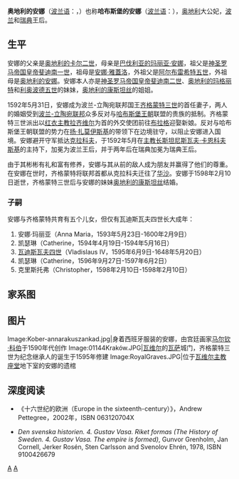 {{Otheruses|subject=[[卡爾二世_(內奧地利)|卡爾二世]]的女兒|other=其他名為安娜的奧地利公主|奧地利的安娜 (消岐義)}}
{{Infobox royalty|consort=yes
| name            = 奥地利的安娜<br>Anna of Austria
| image           =Kober, Martin - Portrait of Anna of Austria, Queen of Poland.JPG|300px
| succession      = 波兰王后
| reign           = 1592年9月18日 - 1598年4月19日
| coronation      = 1592年5月31日<br />[[克拉科夫|克拉科夫]][[瓦维尔主教座堂|瓦维尔主教座堂]]
| succession1     = 瑞典王后
| reign1          = 1592年11月17日 - 1598年7月24日
| reign1-type      = 
| coronation1     = 1594年3月1日
| spouse          = [[齐格蒙特三世|齐格蒙特三世]]
| issue           = [[瓦迪斯瓦夫四世|瓦迪斯瓦夫四世]]
| birth_date   = 1573年8月16日
| birth_place  = [[奥地利|奥地利]][[格拉茨|格拉茨]]
| death_date   = {{Death date and age|1598|2|10|1573|7|16|df=yes}}
| death_place  = [[波兰|波兰]][[华沙|华沙]]
| burial_place = [[克拉科夫|克拉科夫]][[瓦维尔主教座堂|瓦维尔主教座堂]]
| house        = [[哈布斯堡王朝|哈布斯堡王朝]]
| father       = [[卡爾二世_(內奧地利)|卡爾二世]]
| mother       = [[巴伐利亞的瑪麗亞·安娜_(1551-1608)|巴伐利亚的玛丽亚·安娜]]
|}}
'''奥地利的安娜'''（[[波兰语|波兰语]]：'''{{lang|pl|Anna Austriaczka}}'''，{{bd|1573年|8月16日|1598年|2月10日|catIdx=A}}）也称'''哈布斯堡的安娜'''（[[波兰语|波兰语]]：'''{{lang|pl|Anna Habsburżanka}}'''），[[奥地利|奥地利]]大公妃，[[波兰|波兰]]和[[瑞典|瑞典]]王后。

== 生平 ==
安娜的父亲是[[查理二世_(內奧地利)|奥地利的卡尔二世]]，母亲是[[巴伐利亞的瑪麗亞·安娜_(1551-1608)|巴伐利亚的玛丽亚·安娜]]，祖父是[[神圣罗马帝国皇帝|神圣罗马帝国皇帝]][[斐迪南一世_(神圣罗马帝国)|斐迪南一世]]，祖母是[[安娜·雅蓋洛|安娜·雅蓋洛]]，外祖父是[[阿尔布雷希特五世_(巴伐利亚)|阿尔布雷希特五世]]，外祖母是[[奧地利的安娜_(1528-1590)|奥地利的安娜]]。安娜本人亦是[[神圣罗马帝国皇帝|神圣罗马帝国皇帝]][[斐迪南二世_(神圣罗马帝国)|斐迪南二世]]、[[奥地利的玛格丽特_(西班牙王后)|奥地利的玛格丽特]]和[[利奧波德五世_(奧地利-提洛)|利奥波德五世]]的妹妹，[[奥地利的康斯坦丝|奥地利的康斯坦丝]]的姐姐。

1592年5月31日，安娜成为波兰-立陶宛联邦国王[[齐格蒙特三世|齐格蒙特三世]]的首任妻子，两人的婚姻受到[[波兰-立陶宛联邦|波兰-立陶宛联邦]]众多反对与[[哈布斯堡王朝|哈布斯堡王朝]]联盟的贵族的抵制。齐格蒙特三世派出以[[红衣主教|红衣主教]][[拉齐维尔家族|拉齐维尔]]为首的外交使团前往[[布拉格|布拉格]]迎娶新娘。反对与哈布斯堡王朝联盟的势力在[[扬·扎莫伊斯基|扬·扎莫伊斯基]]的带领下在边境驻守，以阻止安娜进入国境。安娜避开守军抵达[[克拉科夫|克拉科夫]]，于1592年5月在[[主教长|主教长]][[斯坦尼斯瓦夫·卡恩科夫斯基|斯坦尼斯瓦夫·卡恩科夫斯基]]的主持下，加冕为波兰王后，并于两年后在瑞典加冕为瑞典王后。

由于其彬彬有礼和富有修养，安娜与其从前的敌人成为朋友并赢得了他们的尊重。在安娜在世时，齐格蒙特将联邦首都从克拉科夫迁往了[[华沙|华沙]]。安娜于1598年2月10日逝世，齐格蒙特三世后与安娜的妹妹[[奥地利的康斯坦丝|奥地利的康斯坦丝]]结婚。

=== 子嗣 ===

安娜与齐格蒙特共育有五个儿女，但仅有瓦迪斯瓦夫四世长大成年：
# 安娜·玛丽亚（Anna Maria，1593年5月23日-1600年2月9日）
# 凯瑟琳（Catherine，1594年4月19日-1594年5月16日）
# [[瓦迪斯瓦夫四世|瓦迪斯瓦夫四世]]（Vladislaus IV，1595年6月9日-1648年5月20日）
# 凯瑟琳（Catherine，1596年9月27日-1597年6月2日）
# 克里斯托弗（Christopher，1598年2月10日-1598年2月10日）

== 家系图 ==
{{ahnentafel-compact5|align=center
|style=font-size: 90%; line-height: 110%;
|border=1
|boxstyle=padding-top: 0; padding-bottom: 0;
|boxstyle_1=background-color: #999;
|boxstyle_2=background-color: #bbb;
|boxstyle_3=background-color: #ddd;
|boxstyle_4=background-color: #eee;
|1= '''奥地利的安娜'''
|2= [[查理二世_(內奧地利)|奥地利的卡尔二世]]
|3= [[巴伐利亞的瑪麗亞·安娜_(1551-1608)|巴伐利亚的玛丽亚·安娜]]
|4= [[斐迪南一世_(神圣罗马帝国)|斐迪南一世]]
|5= [[安娜·雅蓋洛|波希米亚和匈牙利的安娜]]
|6= [[阿尔布雷希特五世_(巴伐利亚)|阿尔布雷希特五世]]
|7= [[奧地利的安娜_(1528-1590)|奥地利的安娜]]
|8= [[腓力一世_(卡斯蒂利亚)|卡斯蒂利亚的腓力一世]]
|9= [[胡安娜_(卡斯蒂利亚)|卡斯蒂利亚的胡安娜]]
|10= [[乌拉斯洛二世|乌拉斯洛二世]]
|11=[[富瓦-坎代爾的安妮|富瓦-坎代爾的安妮]]
|12=[[威廉四世_(巴伐利亚)|巴伐利亚的威廉四世]]
|13=[[巴登-斯蓬海姆的玛丽|巴登-斯蓬海姆的玛丽]]
|14=[[斐迪南一世_(神圣罗马帝国)|斐迪南一世]]
|15=[[安娜·雅蓋洛|波希米亚和匈牙利的安娜]]
}}

== 图片 ==
<gallery>
Image:Kober-annarakuszankad.jpg|身着西班牙服装的安娜，由宫廷画家[[马尔钦·科伯|马尔钦·科伯]]于1590年代创作
Image:01144Kraków.JPG|[[瓦维尔|瓦维尔]]的[[瓦萨王朝|瓦萨]]城门，齐格蒙特三世为纪念继承人的诞生于1595年修建 
Image:RoyalGraves.JPG|位于[[瓦维尔主教座堂|瓦维尔主教座堂]]地下室的安娜的遗棺
</gallery>

== 深度阅读 ==
* 《十六世纪的欧洲（Europe in the sixteenth-century）》，Andrew Pettegree，2002年，ISBN 063120704X
* {{sv icon}} ''Den svenska historien. 4. Gustav Vasa. Riket formas (The History of Sweden. 4. Gustav Vasa. The empire is formed)'', Gunvor Grenholm, Jan Cornell, Jerker Rosén, Sten Carlsson and Svenolov Ehrén, 1978, ISBN 9100426679

{{S-start}}
{{S-roy|pl}}
{{S-bef|before=[[奥地利的凯瑟琳_(1533年-1572年)|奥地利的凯瑟琳]]}}
{{S-ttl|title=[[波兰王后|波兰王后]]|years=1592年-1598年}}
{{S-aft|after=[[奥地利的康斯坦丝|奥地利的康斯坦丝]]}}
{{S-roy|se}}
{{S-bef|before=[[古尼拉·约翰斯多特·比耶尔克|古尼拉·约翰斯多特·比耶尔克]]}}
{{S-ttl|title=[[瑞典王后|瑞典王后]]|years=1592年-1598年}}
{{S-aft|after=[[荷尔斯泰因-戈托尔夫的克里斯蒂娜|荷尔斯泰因-戈托尔夫的克里斯蒂娜]]}}
{{S-roy|fi}}
{{S-bef|before=[[古尼拉·约翰斯多特·比耶尔克|古尼拉·约翰斯多特·比耶尔克]]}}
{{S-ttl|title=[[芬兰大公后|芬兰大公后]]|years=1592年–1598年}}
{{S-aft|after=[[荷尔斯泰因-戈托尔夫的克里斯蒂娜|荷尔斯泰因-戈托尔夫的克里斯蒂娜]]}}
{{S-end}}

{{Authority control}}
[[Category:波兰王后|A]]
[[Category:瑞典王后|A]]